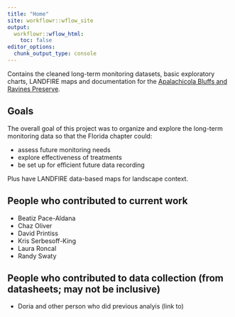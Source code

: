 ```yaml
---
title: "Home"
site: workflowr::wflow_site
output:
  workflowr::wflow_html:
    toc: false
editor_options:
  chunk_output_type: console
---
```


Contains the cleaned long-term monitoring datasets, basic exploratory charts, LANDFIRE maps and documentation for the [Apalachicola Bluffs and Ravines Preserve](https://www.nature.org/en-us/get-involved/how-to-help/places-we-protect/apalachicola-bluffs-and-ravines-preserve/).  

## Goals
The overall goal of this project was to organize and explore the long-term monitoring data so that the Florida chapter could:

* assess future monitoring needs
* explore effectiveness of treatments
* be set up for efficient future data recording

Plus have LANDFIRE data-based maps for landscape context.

## People who contributed to current work

* Beatiz Pace-Aldana
* Chaz Oliver
* David Printiss
* Kris Serbesoff-King
* Laura Roncal
* Randy Swaty

## People who contributed to data collection (from datasheets; may not be inclusive)

* Doria and other person who did previous analyis (link to)



